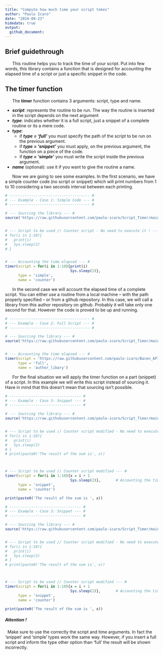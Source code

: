 ```yaml
---
title: "Compute how much time your script takes"
author: "Paulo Icaro"
date: "2024-09-23"
hidedate: true
output: 
  github_document: 
---
```






<divs>

<!------------>
<!-- Part 1 -->
<!------------>

## Brief guidethrough

<p>
|       This routine helps you to track the time of your script. Put into few words, this library contains a function that is designed for accounting the elapsed time of a script or just a specific snippet in the code.
</p>


## The timer function
|       The **timer** function contains 3 arguments: script, type and name. 
*   ***script***: represents the routine to be run. The way the routine is inserted in the script depends on the next argument
*   ***type***: indicates whether it is a full script, just a snippet of a complete routine or its a mere code.
*   ***type***: 
    -   if ***type = 'full'*** you must specify the path of the script to be run on the previous argument.
    -   if ***type = 'snippet'*** you must apply, on the previous argument, the function on a piece of the code. 
    -   if ***type = 'simple'*** you must write the script inside the previous argument.
*   ***name*** (optional): use it if you want to give the routine a name.

|       Now we are going to see some examples. In the first scenario, we have a simple counter code (no script or snippet) which will print numbers from 1 to 10 considering a two seconds interval between each printing.


```r

# ------------------------------------- #
# --- Example - Case 1: Simple Code --- #
# ------------------------------------- #

# --- Sourcing the library --- #
source('https://raw.githubusercontent.com/paulo-icaro/Script_Timer/main/Timer.R')


# --- Script to be used // Counter script - No need to execute it ! --- #
# for(i in 1:10){
#   print(i)
#   Sys.sleep(2)
# }


# --- Accounting the time elapsed --- #
timer(script = for(i in 1:10){print(i)
                              Sys.sleep(2)},
      type = 'simple',
      name = 'counter')
```


|       In the second case we will account the elapsed time of a complete script. You can either use a routine from a local machine -- with the path properly specified -- or from a github repository. In this case, we will call a library from this author repository on github. Probably it will take only one second for that. However the code is proved to be up and running.


```r

# ------------------------------------- #
# --- Example - Case 2: Full Script --- #
# ------------------------------------- #

# --- Sourcing the library --- #
source('https://raw.githubusercontent.com/paulo-icaro/Script_Timer/main/Timer.R')


# --- Accounting the time elapsed --- #
timer(script = 'https://raw.githubusercontent.com/paulo-icaro/Bacen_API/main/Bacen_API.R',
      type = 'full',
      name = 'author_libary')
```


|       For the final situation we will apply the timer function on a part (snippet) of a script. In this example we will write this script instead of sourcing it. Have in mind that this doesn't mean that sourcing isn't possible.


``` r

# --------------------------------- #
# --- Example - Case 3: Snippet --- #
# --------------------------------- #

# --- Sourcing the library --- #
source('https://raw.githubusercontent.com/paulo-icaro/Script_Timer/main/Timer.R')


# --- Script to be used // Counter script modified - No need to execute it ! --- #
# for(i in 1:10){
#   print(i)
#   Sys.sleep(2)
# }
# print(paste0('The result of the sum is', x))



# --- Script to be used // Counter script modified --- #
timer(script = for(i in 1:10){x = i + 1
                              Sys.sleep(2)},       # Accounting the time elapsed
      type = 'snippet',
      name = 'counter')    

print(paste0('The result of the sum is ', x))
```


``` r

# --------------------------------- #
# --- Example - Case 3: Snippet --- #
# --------------------------------- #

# --- Sourcing the library --- #
source('https://raw.githubusercontent.com/paulo-icaro/Script_Timer/main/Timer.R')


# --- Script to be used // Counter script modified - No need to execute it ! --- #
# for(i in 1:10){
#   print(i)
#   Sys.sleep(2)
# }
# print(paste0('The result of the sum is', x))



# --- Script to be used // Counter script modified --- #
timer(script = for(i in 1:10){x = i + 1
                              Sys.sleep(2)},       # Accounting the time elapsed
      type = 'snippet',
      name = 'counter')    

print(paste0('The result of the sum is ', x))
```

\doublelinespace

##### Attention !
|   Make sure to use the correctly the script and time arguments. In fact the 'snippet' and 'simple' types work the same way. However, if you insert a full script and inform the type other option than 'full' the result will be shown incorrectly.

</divs>